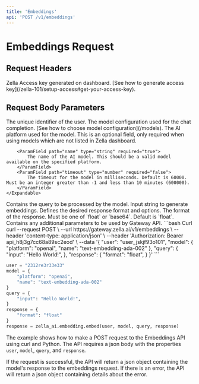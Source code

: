 ```yaml
---
title: 'Embeddings'
api: 'POST /v1/embeddings'
---
```


# Embeddings Request

## Request Headers

<ParamField body="Authorization" type="string" required="true">
  Zella Access key generated on dashboard. [See how to generate access key](/zella-101/setup-access#get-your-access-key).
</ParamField>


## Request Body Parameters

<ParamField body="user" type="string">
  The unique identifier of the user.
</ParamField>

<ParamField body="model" type="Object" required="true">
  The model configuration used for the chat completion. [See how to choose model configuration](/models).
    <Expandable title="properties">
        <ParamField path="platform" type="string">
            The AI platform used for the model. This is an optional field, only required when using models which
            are not listed in Zella dashboard.
        </ParamField>

        <ParamField path="name" type="string" required="true">
            The name of the AI model. This should be a valid model available on the specified platform.
        </ParamField>
        <ParamField path="timeout" type="number" required="false">
            The timeout for the model in milliseconds. Default is 60000. Must be an integer greater than -1 and less than 10 minutes (600000).
        </ParamField>
    </Expandable>

</ParamField>

<ParamField body="query" type="Object" required="true">
  Contains the query to be processed by the model.
    <Expandable title="properties">
        <ParamField path="input" type="string" required="true">
            Input string to generate embeddings.
        </ParamField>
    </Expandable>

</ParamField>

<ParamField body="response" type="Object" required="true">
  Defines the desired response format and options.
  <Expandable title="properties">
    <ParamField path="format" type="string" required="true">
      The format of the response. Must be one of `float` or `base64`.
      Default is `float`.
    </ParamField>
  </Expandable>
</ParamField>

<ParamField body="options" type="Object">
  Contains any additional parameters to be used by Gateway API.
</ParamField>

<RequestExample>
```bash Curl
curl --request POST \
--url https://gateway.zella.ai/v1/embeddings \
--header 'content-type: application/json' \
--header 'Authorization: Bearer api_h8j3g7cc68a89sc2eod' \
--data '{
"user": "user_jskjf93o101",
"model": {
    "platform": "openai",
    "name": "text-embedding-ada-002"
},
"query": {
    "input": "Hello World!",
},
"response": {
    "format": "float",
}
}'
```

```python Python
user = "2312re3r33e33"
model = {
    "platform": "openai",
    "name": "text-embedding-ada-002"
}
query = {
    "input": "Hello World!",
}
response = {
    "format": "float"
}
response = zella_ai.embedding.embed(user, model, query, response)
```
</RequestExample>

The example shows how to make a POST request to the Embeddings API using curl and Python. The API requires a json body with the properties `user`, `model`, `query`, and `response`.

If the request is successful, the API will return a json object containing the model's response to the embeddings request. If there is an error, the API will return a json object containing details about the error.
